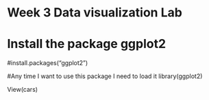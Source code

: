 # Week 3 Data visualization Lab

# Install the package ggplot2

#install.packages("ggplot2")

#Any time I want to use this package I need to load it
library(ggplot2)

View(cars)